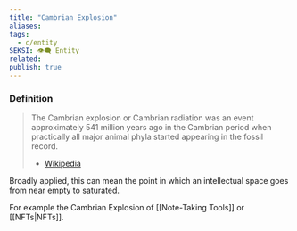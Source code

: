 ```yaml
---
title: "Cambrian Explosion"
aliases: 
tags:
  - c/entity
SEKSI: 👁️‍🗨️ Entity
related:
publish: true
---
```

### Definition
> The Cambrian explosion or Cambrian radiation was an event approximately 541 million years ago in the Cambrian period when practically all major animal phyla started appearing in the fossil record.
> - [Wikipedia](https://en.wikipedia.org/wiki/Cambrian_explosion)

Broadly applied, this can mean the point in which an intellectual space goes from near empty to saturated.

For example the Cambrian Explosion of [[Note-Taking Tools]] or [[NFTs|NFTs]].
